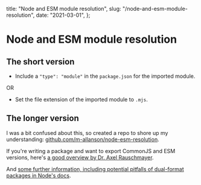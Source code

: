   title: "Node and ESM module resolution",
  slug: "/node-and-esm-module-resolution",
  date: "2021-03-01",
};

# Node and ESM module resolution

## The short version

- Include a `"type": "module"` in the `package.json` for the imported module.

OR

- Set the file extension of the imported module to `.mjs`.

## The longer version

I was a bit confused about this, so created a repo to shore up my understanding: [github.com/m-allanson/node-esm-resolution](https://github.com/m-allanson/node-esm-resolution).

If you're writing a package and want to export CommonJS and ESM versions, here's [a good overview by Dr. Axel Rauschmayer](https://2ality.com/2019/10/hybrid-npm-packages.html).

And [some further information, including potential pitfalls of dual-format packages in Node's docs](https://nodejs.org/api/packages.html#packages_dual_commonjs_es_module_packages).
